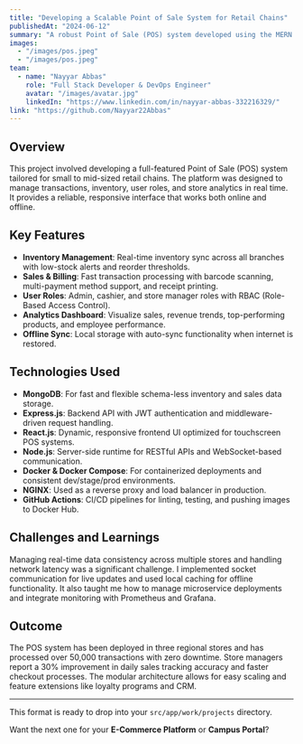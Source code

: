 ---
title: "Developing a Scalable Point of Sale System for Retail Chains"
publishedAt: "2024-06-12"
summary: "A robust Point of Sale (POS) system developed using the MERN stack and containerized with Docker, enabling real-time transactions, inventory control, and seamless multi-store operations."
images:
  - "/images/pos.jpeg"
  - "/images/pos.jpeg"
team:
  - name: "Nayyar Abbas"
    role: "Full Stack Developer & DevOps Engineer"
    avatar: "/images/avatar.jpg"
    linkedIn: "https://www.linkedin.com/in/nayyar-abbas-332216329/"
link: "https://github.com/Nayyar22Abbas"
---

## Overview

This project involved developing a full-featured Point of Sale (POS) system tailored for small to mid-sized retail chains. The platform was designed to manage transactions, inventory, user roles, and store analytics in real time. It provides a reliable, responsive interface that works both online and offline.

## Key Features

- **Inventory Management**: Real-time inventory sync across all branches with low-stock alerts and reorder thresholds.
- **Sales & Billing**: Fast transaction processing with barcode scanning, multi-payment method support, and receipt printing.
- **User Roles**: Admin, cashier, and store manager roles with RBAC (Role-Based Access Control).
- **Analytics Dashboard**: Visualize sales, revenue trends, top-performing products, and employee performance.
- **Offline Sync**: Local storage with auto-sync functionality when internet is restored.

## Technologies Used

- **MongoDB**: For fast and flexible schema-less inventory and sales data storage.
- **Express.js**: Backend API with JWT authentication and middleware-driven request handling.
- **React.js**: Dynamic, responsive frontend UI optimized for touchscreen POS systems.
- **Node.js**: Server-side runtime for RESTful APIs and WebSocket-based communication.
- **Docker & Docker Compose**: For containerized deployments and consistent dev/stage/prod environments.
- **NGINX**: Used as a reverse proxy and load balancer in production.
- **GitHub Actions**: CI/CD pipelines for linting, testing, and pushing images to Docker Hub.

## Challenges and Learnings

Managing real-time data consistency across multiple stores and handling network latency was a significant challenge. I implemented socket communication for live updates and used local caching for offline functionality. It also taught me how to manage microservice deployments and integrate monitoring with Prometheus and Grafana.

## Outcome

The POS system has been deployed in three regional stores and has processed over 50,000 transactions with zero downtime. Store managers report a 30% improvement in daily sales tracking accuracy and faster checkout processes. The modular architecture allows for easy scaling and feature extensions like loyalty programs and CRM.

---

This format is ready to drop into your `src/app/work/projects` directory.

Want the next one for your **E-Commerce Platform** or **Campus Portal**?
